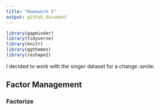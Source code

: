 ```yaml
---
title: "Homework 5"
output: github_document
---
```



```r
library(gapminder)
library(tidyverse)
library(knitr)
library(ggthemes)
library(reshape2)
```

I decided to work with the singer dataset for a change :smile:

## Factor Management

### Factorize